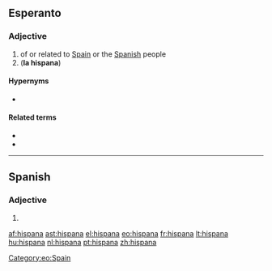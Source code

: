 ==Esperanto==

===Adjective===
{{eo-adj}}
# of or related to [[Spain]] or the [[Spanish]] people
# ('''la hispana''') {{short for|la hispana lingvo||the Spanish language}}

====Hypernyms====
* {{l|eo|eŭropa|gloss=European}}

====Related terms====
* {{l|eo|hispano|gloss=a Spaniard}}
* {{l|eo|Hispanio|gloss=Spain}}

[[Category:eo:Spain]]
{{eo GCSE|4}}
----

==Spanish==

===Adjective===
{{infl|es|adjective form|g=f}}

# {{feminine of|nocat=1|[[hispano#Spanish|hispano]]|lang=es}}

[[af:hispana]]
[[ast:hispana]]
[[el:hispana]]
[[eo:hispana]]
[[fr:hispana]]
[[lt:hispana]]
[[hu:hispana]]
[[nl:hispana]]
[[pt:hispana]]
[[zh:hispana]]